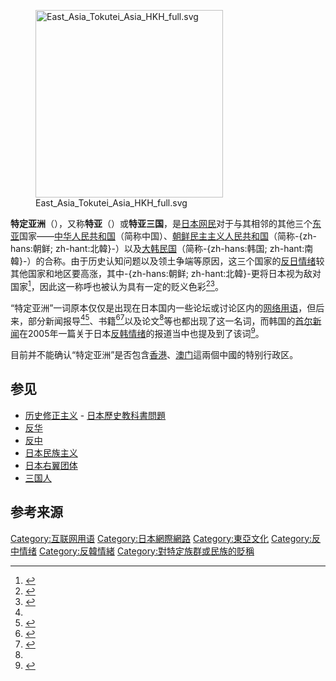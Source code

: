 {{noteTA
|G1=地名
}}
[[File:East_Asia_Tokutei_Asia_HKH_full.svg|300px]]

'''特定亚洲'''（{{jpn|j=特定アジア|hg=とくていアジア|rm=Tokutei Ajia|f=y}}），又称'''特亚'''（{{jp|j=特亜|hg=とくア|rm=Toku A}}）或'''特亚三国'''，是[[日本|日本]][[网民|网民]]对于与其相邻的其他三个[[东亚|东亚]]国家——[[中华人民共和国|中华人民共和国]]（简称中国）、[[朝鲜民主主义人民共和国|朝鲜民主主义人民共和国]]（简称-{zh-hans:朝鲜; zh-hant:北韓}-）以及[[大韩民国|大韩民国]]（简称-{zh-hans:韩国; zh-hant:南韓}-）的合称。由于历史认知问题以及领土争端等原因，这三个国家的[[反日情绪|反日情绪]]较其他国家和地区要高涨，其中-{zh-hans:朝鲜; zh-hant:北韓}-更将日本视为敌对国家<ref>{{cite web|url=https://www.files.ethz.ch/isn/103891/Japan_NorthKorea.pdf|title=Japan-North Korea Relations – (Sad) State of Play and (Sad) Prospects|last=Berkofsky|first=Axel|publisher=[[苏黎世联邦理工学院|ETH Zürich]]|format=PDF|accessdate=2017-03-04|archive-date=2020-08-23|archive-url=https://web.archive.org/web/20200823045005/https://www.files.ethz.ch/isn/103891/Japan_NorthKorea.pdf|dead-url=no}}</ref>，因此这一称呼也被认为具有一定的贬义色彩<ref name="mainichi20131030">{{cite web|url=http://mainichi.jp/opinion/news/20131030k0000m070110000c.html |script-title=ja:発信箱:特ア？＝布施広（専門編集委員） |publisher=[[毎日新聞|毎日新聞]] |date=2013-10-30 |accessdate=2017-03-01 |archiveurl=https://web.archive.org/web/20131029212718/http://mainichi.jp/opinion/news/20131030k0000m070110000c.html |archivedate=2013-10-29 |deadurl=yes }}</ref><ref name="tanabe_paper">{{cite journal|last=Tanabe|first=Shunsuke|url=http://jgss.daishodai.ac.jp/research/monographs/jgssm8/jgssm8_02.pdf|title=''Japanese Perspectives on "Asia": Analyses of JGSS-2006''|location=[[大阪府|Osaka, Japan]]|format=PDF|publisher=[[大阪商業大學|Osaka University of Commerce]] JGSS Research Center|journal=JGSS Research Series|volume=8|date=2009-03|access-date=2017-03-03|archive-date=2020-10-24|archive-url=https://web.archive.org/web/20201024231719/https://jgss.daishodai.ac.jp/research/monographs/jgssm8/jgssm8_02.pdf|dead-url=no}}</ref>。

“特定亚洲”一词原本仅仅是出现在日本国内一些论坛或讨论区内的[[互联网用语|网络用语]]，但后来，部分新闻报导<ref name="mainichi20131030"/><ref>{{cite web|url=http://www.iza.ne.jp/news/newsarticle/column/opinion/251124/|script-title=ja:【正論】筑波大学大学院教授・古田博司　恥ずかしい国に住んでない|publisher=[[產經新聞|SANKEI EXPRESS]]|date=2009-05-08|accessdate=2017-03-03|archiveurl=https://web.archive.org/web/20130512175231/http://www.iza.ne.jp/news/newsarticle/column/opinion/251124/|archivedate=2013-05-12|dead-url=yes}}</ref>、书籍<ref>{{cite web|url=http://ishiba.com/modules/book/content0002.html |script-title=ja:著書のご紹介 |work=[[石破茂|石破茂]]官方网站 |accessdate=2017-03-03 |archiveurl=https://web.archive.org/web/20130628052513/http://ishiba.com/modules/book/content0002.html |archivedate=2013-06-28 |deadurl=yes }}</ref><ref>{{cite book|script-title=ja:自衛隊VS“特定アジア”―中国・北朝鮮・韓国|publisher=[[宝岛社|宝岛社]]|isbn=978-4-7966-5379-4|date=2006-07}}</ref>以及论文<ref name="tanabe_paper"/>等也都出现了这一名词，而韩国的[[首尔新闻|首尔新闻]]在2005年一篇关于日本[[反韩情绪|反韩情绪]]的报道当中也提及到了该词<ref>{{cite web|url=http://www.kdaily.com/news/newsView.php?id=20051220030004|script-title=ko:[열린세상] ‘특정 아시아’ 국가로 취급받는 한국/윤민호 일본 국제경제연구소 상임연구원|publisher={{lang|ko|서울신문}}|date=2005-12-20|accessdate=2017-03-03|archive-date=2015-03-20|archive-url=https://web.archive.org/web/20150320050053/http://www.kdaily.com/news/newsView.php?id=20051220030004|dead-url=no}}</ref>。

目前并不能确认“特定亚洲”是否包含[[香港|香港]]、[[澳门|澳门]]這兩個中國的特别行政区。

==参见==
* [[历史修正主义|历史修正主义]] - [[日本歷史教科書問題|日本歷史教科書問題]]
* [[反华|反华]]
* [[反中|反中]]
* [[日本民族主义|日本民族主义]]
* [[日本右翼团体|日本右翼团体]]
* [[三国人|三国人]]

==参考来源==
{{reflist}}

[[Category:互联网用语|Category:互联网用语]]
[[Category:日本網際網路|Category:日本網際網路]]
[[Category:東亞文化|Category:東亞文化]]
[[Category:反中情绪|Category:反中情绪]]
[[Category:反韓情緒|Category:反韓情緒]]
[[Category:對特定族群或民族的貶稱|Category:對特定族群或民族的貶稱]]